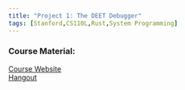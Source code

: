```yaml
---
title: "Project 1: The DEET Debugger"
tags: [Stanford,CS110L,Rust,System Programming]
--- 
```


### Course Material:
[Course Website](https://reberhardt.com/cs110l/spring-2020/)  
[Hangout](https://reberhardt.com/cs110l/spring-2020/assignments/project-1/)